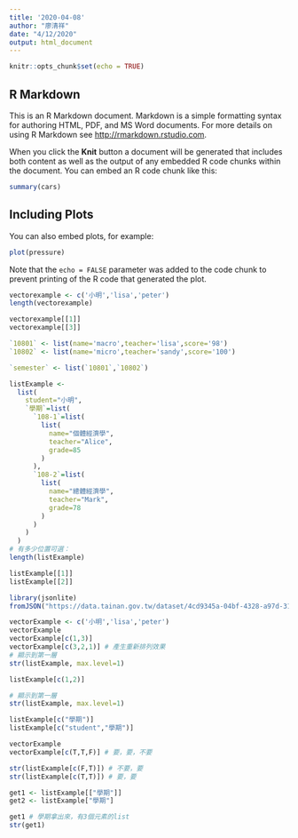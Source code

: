 ```yaml
---
title: '2020-04-08'
author: "廖清祥"
date: "4/12/2020"
output: html_document
---
```


```r
knitr::opts_chunk$set(echo = TRUE)
```

## R Markdown

This is an R Markdown document. Markdown is a simple formatting syntax for authoring HTML, PDF, and MS Word documents. For more details on using R Markdown see <http://rmarkdown.rstudio.com>.

When you click the **Knit** button a document will be generated that includes both content as well as the output of any embedded R code chunks within the document. You can embed an R code chunk like this:

```r
summary(cars)
```

## Including Plots

You can also embed plots, for example:

```r
plot(pressure)
```

Note that the `echo = FALSE` parameter was added to the code chunk to prevent printing of the R code that generated the plot.


```r
vectorexample <- c('小明','lisa','peter')
length(vectorexample)

vectorexample[[1]]
vectorexample[[3]]
```

```r
`10801` <- list(name='macro',teacher='lisa',score='98')
`10802` <- list(name='micro',teacher='sandy',score='100')

`semester` <- list(`10801`,`10802`)

```

```r
listExample <- 
  list(
    student="小明",
    `學期`=list(
      `108-1`=list(
        list(
          name="個體經濟學",
          teacher="Alice",
          grade=85
        )
      ),
      `108-2`=list(
        list(
          name="總體經濟學",
          teacher="Mark",
          grade=78
        )
      )
    )
  )
# 有多少位置可選：
length(listExample)

listExample[[1]]
listExample[[2]]
```

```r
library(jsonlite)
fromJSON("https://data.tainan.gov.tw/dataset/4cd9345a-04bf-4328-a97d-314ff78b4763/resource/afc025fc-1ef4-447c-b785-a680391d0ca1/download/tnsport2.json", simplifyDataFrame = F) -> tainanSportsMap
```


```r
vectorExample <- c('小明','lisa','peter')
vectorExample
vectorExample[c(1,3)]
vectorExample[c(3,2,1)] # 產生重新排列效果
# 顯示到第一層
str(listExample, max.level=1)

listExample[c(1,2)]

# 顯示到第一層
str(listExample, max.level=1)

listExample[c("學期")]
listExample[c("student","學期")]
```

```r
vectorExample
vectorExample[c(T,T,F)] # 要，要，不要
```
```r
str(listExample[c(F,T)]) # 不要，要
str(listExample[c(T,T)]) # 要，要

```

```r
get1 <- listExample[["學期"]]
get2 <- listExample["學期"]

get1 # 學期拿出來，有3個元素的list
str(get1)

```